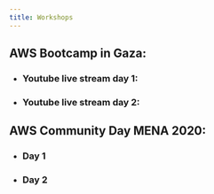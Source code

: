 ```yaml
---
title: Workshops
---
```



## AWS Bootcamp in Gaza:

- ### Youtube live stream day 1:

  <ReactPlayer url="https://www.youtube.com/watch?v=Qj8RUWXK7Ac" />

- ### Youtube live stream day 2:

  <ReactPlayer url="https://www.youtube.com/watch?v=V_k_pRnnSpk" />

## AWS Community Day MENA 2020:

- ### Day 1

  <ReactPlayer url="https://www.youtube.com/watch?v=_qC6XqKzphA" />

- ### Day 2

  <ReactPlayer url="https://www.youtube.com/watch?v=krURNWjIDN4" />
